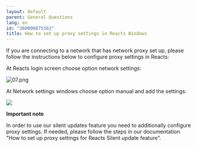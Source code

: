 ```yaml
---
layout: default
parent: General Questions
lang: en
id: "360000875363"
title: How to set up proxy settings in Reacts Windows
---
```

If you are connecting to a network that has network proxy set up, please follow the instructions below to configure proxy settings in Reacts:

At Reacts login screen choose option network settings:

![07.png](@assets/attachments/07.png)

At Network settings windows choose option manual and add the settings:

![](@assets/attachments/mceclip0.png)

**Important note**

In order to use our silent updates feature you need to additionally configure proxy settings. If needed, please follow the steps in our documentation "How to set up proxy settings for Reacts Silent update feature".


